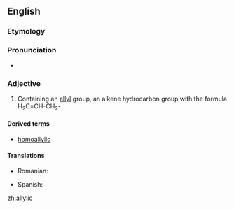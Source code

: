 ==English==

===Etymology===

{{suffix|allyl|ic}}

===Pronunciation===

* {{IPA|əˈlɪlɪk}}

===Adjective===
{{en-adj|-}}

# {{context|organic chemistry|lang=en}} Containing an [[allyl]] group, an alkene hydrocarbon group with the formula H<sub>2</sub>C=CH-CH<sub>2</sub>-

====Derived terms====
* [[homoallylic]]

====Translations====
{{trans-top|containing an allyl group}}
* Romanian: {{t|ro|alilic}}
{{trans-mid}}
* Spanish: {{t|es|alílico}}
{{trans-bottom}}

[[zh:allylic]]